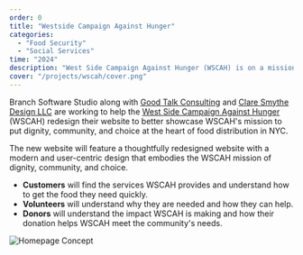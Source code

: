 ```yaml
---
order: 0
title: "Westside Campaign Against Hunger"
categories:
  - "Food Security"
  - "Social Services"
time: "2024"
description: "West Side Campaign Against Hunger (WSCAH) is on a mission to alleviate hunger by ensuring that all New Yorkers have access with dignity to a choice of healthy food and supportive services."
cover: "/projects/wscah/cover.png"
---
```



Branch Software Studio along with [Good Talk Consulting](https://www.goodtalkforall.com/) and [Clare Smythe Design LLC](https://www.linkedin.com/in/clare-smythe-06446813/) are working to help the [West Side Campaign Against Hunger](https://www.wscah.org/) (WSCAH) redesign their website to better showcase WSCAH's mission to put dignity, community, and choice at the heart of food distribution in NYC.

The new website will feature a thoughtfully redesigned website with a modern and user-centric design that embodies the WSCAH mission of dignity, community, and choice.

- **Customers** will find the services WSCAH provides and understand how to get the food they need quickly.
- **Volunteers** will understand why they are needed and how they can help.
- **Donors** will understand the impact WSCAH is making and how their donation helps WSCAH meet the community's needs.

![Homepage Concept](/projects/wscah/screenshot-1.jpg)
